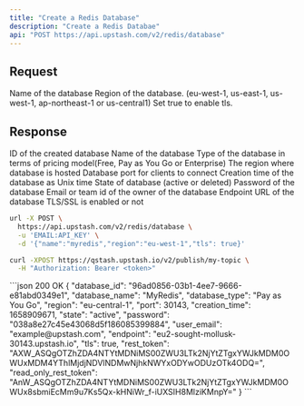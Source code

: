 ```yaml
---
title: "Create a Redis Database"
description: "Create a Redis Databae"
api: "POST https://api.upstash.com/v2/redis/database"
---
```


## Request

<ParamField body="name" required>
Name of the database
</ParamField>
<ParamField body="region" required>
Region of the database. (eu-west-1, us-east-1, us-west-1, ap-northeast-1 or us-central1)
</ParamField>
<ParamField body="tls" required>
Set true to enable tls.
</ParamField>

## Response


<ResponseField name="database_id" type="string">
ID of the created database
</ResponseField>
<ResponseField name="database_name" type="string">
Name of the database
</ResponseField>
<ResponseField name="database_type" type="string">
Type of the database in terms of pricing model(Free, Pay as You Go or Enterprise)
</ResponseField>
<ResponseField name="region" type="string">
The region where database is hosted
</ResponseField>
<ResponseField name="port" type="int">
Database port for clients to connect
</ResponseField>
<ResponseField name="creation_time" type="int">
Creation time of the database as Unix time
</ResponseField>
<ResponseField name="state" type="string">
State of database (active or deleted)
</ResponseField>
<ResponseField name="password" type="string">
Password of the database
</ResponseField>
<ResponseField name="user_email" type="string">
Email or team id of the owner of the database
</ResponseField>
<ResponseField name="endpoint" type="string">
Endpoint URL of the database
</ResponseField>
<ResponseField name="tls" type="boolean">
TLS/SSL is enabled or not
</ResponseField>



<RequestExample>



```sh curl
url -X POST \
  https://api.upstash.com/v2/redis/database \
  -u 'EMAIL:API_KEY' \
  -d '{"name":"myredis","region":"eu-west-1","tls": true}'
```

```sh publish to topic
curl -XPOST https://qstash.upstash.io/v2/publish/my-topic \
  -H "Authorization: Bearer <token>"
```




</RequestExample>

<ResponseExample>
```json 200 OK
{
  "database_id": "96ad0856-03b1-4ee7-9666-e81abd0349e1",
  "database_name": "MyRedis",
  "database_type": "Pay as You Go",
  "region": "eu-central-1",
  "port": 30143,
  "creation_time": 1658909671,
  "state": "active",
  "password": "038a8e27c45e43068d5f186085399884",
  "user_email": "example@upstash.com",
  "endpoint": "eu2-sought-mollusk-30143.upstash.io",
  "tls": true,
  "rest_token": "AXW_ASQgOTZhZDA4NTYtMDNiMS00ZWU3LTk2NjYtZTgxYWJkMDM0OWUxMDM4YThlMjdjNDVlNDMwNjhkNWYxODYwODUzOTk4ODQ=",
  "read_only_rest_token": "AnW_ASQgOTZhZDA4NTYtMDNiMS00ZWU3LTk2NjYtZTgxYWJkMDM0OWUx8sbmiEcMm9u7Ks5Qx-kHNiWr_f-iUXSIH8MlziKMnpY="
}
```
</ResponseExample>
